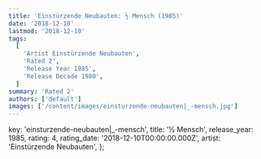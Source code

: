 ```yaml
---
title: 'Einstürzende Neubauten: ½ Mensch (1985)'
date: '2018-12-10'
lastmod: '2018-12-10'
tags:
  [
    'Artist Einstürzende Neubauten',
    'Rated 2',
    'Release Year 1985',
    'Release Decade 1980',
  ]
summary: 'Rated 2'
authors: ['default']
images: ['/content/images/einsturzende-neubauten|_-mensch.jpg']
---
```


  key: 'einsturzende-neubauten|_-mensch',
  title: '½ Mensch',
  release_year: 1985,
  rating: 4,
  rating_date: '2018-12-10T00:00:00.000Z',
  artist: 'Einstürzende Neubauten',
};

<MusicRating data={data} />
